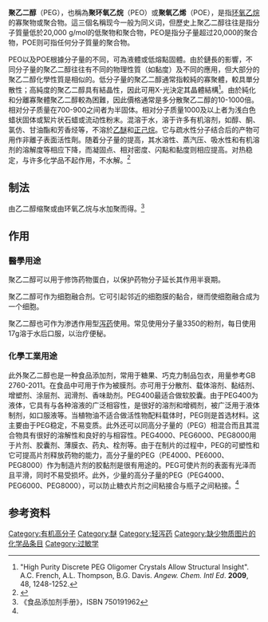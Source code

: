 {{chembox
| Verifiedfields = changed
| verifiedrevid = 477163023
| ImageFile = PEG Structural Formula V1.svg
| ImageSize = 200
| IUPACName = poly(oxyethylene) <small>{根据结构}</small>,<br>poly(ethylene oxide) <small>{根据制备方法}</small><ref>{{cite journal|author=J. Kahovec, R. B. Fox and K. Hatada|title=Nomenclature of regular single-strand organic polymers|journal=Pure and Applied Chemistry|year=2002|volume=74|issue=10|pages=1921–1956|doi=10.1351/pac200274101921}}</ref>
| OtherNames = 聚环氧乙烯、聚氧乙烯
| Section1 = {{Chembox Identifiers
| CASNo_Ref = {{cascite|correct|CAS}}
| CASNo = 25322-68-3
| ChEMBL_Ref = {{ebicite|changed|EBI}}
| ChEMBL = 1201478
| PubChem =
| ChemSpiderID_Ref = {{chemspidercite|correct|chemspider}}
| ChemSpiderID = NA
| Legality = Rx Only (US)
}}
| Section2 = {{Chembox Properties
| Formula = C<sub>2n</sub>H<sub>4n+2</sub>O<sub>n+1</sub>
| MolarMass = 44.05n+18.02 g/mol
| Appearance =
| Density =
| MeltingPt =
| BoilingPt =
| Solubility =
}}
| Section3 = {{Chembox Hazards
| MainHazards =
| FlashPt = 182 – 287°C
| Autoignition =
}}
}}
'''聚乙二醇'''（PEG），也稱為'''聚环氧乙烷'''（PEO）或'''聚氧乙烯'''（POE），是指[[环氧乙烷|环氧乙烷]]的寡聚物或聚合物。這三個名稱现今一般为同义词，但歷史上聚乙二醇往往是指分子質量低於20,000 g/mol的低聚物和聚合物，PEO是指分子量超过20,000的聚合物，POE则可指任何分子質量的聚合物。

PEO以及POE根據分子量的不同，可為液體或低熔點固體。由於鏈長的影響，不同分子量的聚乙二醇往往有不同的物理性質（如黏度）及不同的應用，但大部分的聚乙二醇化學性質是相似的。低分子量的聚乙二醇通常指較純的寡聚體，較具單分散性；高純度的聚乙二醇具有結晶性，因此可用X-光決定其晶體結構<ref>"High Purity Discrete PEG Oligomer Crystals Allow Structural Insight". A.C. French, A.L. Thompson, B.G. Davis. ''Angew. Chem. Intl Ed''. '''2009''', 48, 1248-1252.</ref>。由於純化和分離寡聚體聚乙二醇較為困難，因此價格通常是多分散聚乙二醇的10-1000倍。相对分子质量在700-900之间者为半固体。相对分子质量1000及以上者为浅白色蜡状固体或絮片状石蜡或流动性粉末。混溶于水，溶于许多有机溶剂，如醇、酮、氯仿、甘油酯和芳香烃等，不溶於[[乙醚|乙醚]]和[[正己烷|正己烷]]。它与疏水性分子结合后的产物可用作非離子表面活性劑。随着分子量的提高，其水溶性、蒸汽压、吸水性和有机溶剂的溶解度等相应下降，而凝固点、相对密度、闪點和黏度则相应提高。对热稳定，与许多化学品不起作用，不水解。<ref name="书籍引用">{{Cite book|title=食品添加剂手册|publisher=化学工业出版社|ISBN=9787502538538}}</ref>

==制法==
由乙二醇缩聚或由环氧乙烷与水加聚而得。<ref name="书籍引用2">《食品添加剂手册》，ISBN 750191962</ref>

==作用==
=== 醫學用途 ===
{{medical}}
聚乙二醇可以用于修饰药物蛋白，以保护药物分子延长其作用半衰期。

聚乙二醇可作为细胞融合剂。它可引起邻近的细胞膜的黏合，继而使细胞融合成为一个细胞。

聚乙二醇也可作为渗透作用型[[泻药|泻药]]使用。常见使用分子量3350的粉剂，每日使用17g溶于水后口服，以治疗便秘。

=== 化學工業用途 ===
此外聚乙二醇也是一种食品添加剂，常用于糖果、巧克力制品包衣，用量参考GB 2760-2011。在食品中可用于作为被膜剂。亦可用于分散剂、载体溶剂、黏结剂、增塑剂、涂层剂、润滑剂、香味助剂。PEG400最适合做软胶囊。由于PEG400为液体，它具有与各种溶液的广泛相容性，是很好的溶剂和增稠剂，被广泛用于液体制剂，如口服液等。当植物油不适合做活性物配料载体时，PEG则是首选材料。这主要由于PEG稳定，不易变质。此外还可以同高分子量的（PEG）相混合而且其混合物具有很好的溶解性和良好的与相容性。PEG4000、PEG6000、PEG8000用于片剂、胶囊剂、薄膜衣、药丸、栓剂等。由于在制片的过程中，PEG的可塑性和它可提高片剂释放药物的能力，高分子量的PEG（PE4000、PE6000、PEG8000）作为制造片剂的胶黏剂是很有用途的。PEG可使片剂的表面有光泽而且平滑，同时不易受损坏。此外，少量的高分子量的PEG（PEG4000、PEG6000、PEG8000），可以防止糖衣片剂之间粘接合与瓶子之间粘接。<ref name="书籍引用"/>

==参考资料==
{{reflist}}

{{轻泻药}}

[[Category:有机高分子|Category:有机高分子]]
[[Category:醚|Category:醚]]
[[Category:轻泻药|Category:轻泻药]]
[[Category:缺少物质图片的化学品条目|Category:缺少物质图片的化学品条目]]
[[Category:过敏学|Category:过敏学]]